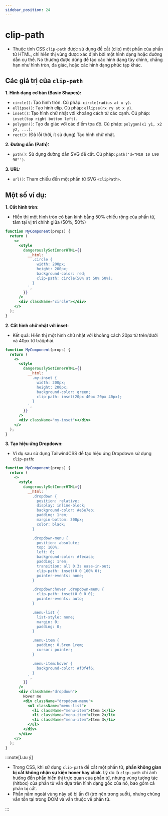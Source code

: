```yaml
---
sidebar_position: 24
---
```


# clip-path

- Thuộc tính CSS `clip-path` được sử dụng để cắt (clip) một phần của phần tử HTML, chỉ hiển thị vùng được xác định bởi một hình dạng hoặc đường dẫn cụ thể. Nó thường được dùng để tạo các hình dạng tùy chỉnh, chẳng hạn như hình tròn, đa giác, hoặc các hình dạng phức tạp khác.

## Các giá trị của `clip-path`

**1. Hình dạng cơ bản (Basic Shapes):**

- `circle()`: Tạo hình tròn. Cú pháp: `circle(radius at x y)`.
- `ellipse()`: Tạo hình elip. Cú pháp: `ellipse(rx ry at x y)`.
- `inset()`: Tạo hình chữ nhật với khoảng cách từ các cạnh. Cú pháp: `inset(top right bottom left)`.
- `polygon()`: Tạo đa giác với các điểm tọa độ. Cú pháp: `polygon(x1 y1, x2 y2, ...)`.
- `rect()`: (Đã lỗi thời, ít sử dụng) Tạo hình chữ nhật.

**2. Đường dẫn (Path):**

- `path()`: Sử dụng đường dẫn SVG để cắt. Cú pháp: `path('d="M10 10 L90 90"')`.

**3. URL:**

- `url()`: Tham chiếu đến một phần tử SVG `<clipPath>`.

## Một số ví dụ:

**1. Cắt hình tròn:**

- Hiển thị một hình tròn có bán kính bằng 50% chiều rộng của phần tử, tâm tại vị trí chính giữa (50%, 50%)

```jsx live
function MyComponent(props) {
  return (
    <>
      <style
        dangerouslySetInnerHTML={{
          __html: `
            .circle {
              width: 200px;
              height: 200px;
              background-color: red;
              clip-path: circle(50% at 50% 50%);
            }
          `,
        }}
      />
      <div className="circle"></div>
    </>
  );
}
```

**2. Cắt hình chữ nhật với inset:**

- Kết quả: Hiển thị một hình chữ nhật với khoảng cách 20px từ trên/dưới và 40px từ trái/phải.

```jsx live
function MyComponent(props) {
  return (
    <>
      <style
        dangerouslySetInnerHTML={{
          __html: `
            .my-inset {
              width: 200px;
              height: 200px;
              background-color: green;
              clip-path: inset(20px 40px 20px 40px);
            }
          `,
        }}
      />
      <div className="my-inset"></div>
    </>
  );
}
```

**3. Tạo hiệu ứng Dropdown:**

- Ví dụ sau sử dụng TailwindCSS để tạo hiệu ứng Dropdown sử dụng `clip-path`:

```jsx live
function MyComponent(props) {
  return (
    <>
      <style
        dangerouslySetInnerHTML={{
          __html: `
            .dropdown {
              position: relative;
              display: inline-block;
              background-color: #e5e7eb;
              padding: 1rem;
              margin-bottom: 300px;
              color: black;
            }

            .dropdown-menu {
              position: absolute;
              top: 100%;
              left: 0;
              background-color: #fecaca;
              padding: 1rem;
              transition: all 0.3s ease-in-out;
              clip-path: inset(0 0 100% 0);
              pointer-events: none;
            }

            .dropdown:hover .dropdown-menu {
              clip-path: inset(0 0 0 0);
              pointer-events: auto;
            }

            .menu-list {
              list-style: none;
              margin: 0;
              padding: 0;
            }

            .menu-item {
              padding: 0.5rem 1rem;
              cursor: pointer;
            }

            .menu-item:hover {
              background-color: #f3f4f6;
            }
          `,
        }}
      />
      <div className="dropdown">
        Hover me
        <div className="dropdown-menu">
          <ul className="menu-list">
            <li className="menu-item">Item 1</li>
            <li className="menu-item">Item 2</li>
            <li className="menu-item">Item 3</li>
          </ul>
        </div>
      </div>
    </>
  );
}
```

:::note[Lưu ý]

- Trong CSS, khi sử dụng `clip-path` để cắt một phần tử, **phần không gian bị cắt không nhận sự kiện hover hay click**. Lý do là `clip-path` chỉ ảnh hưởng đến phần hiển thị trực quan của phần tử, nhưng vùng tương tác (hitbox) của phần tử vẫn dựa trên hình dạng gốc của nó, bao gồm cả phần bị cắt.
- Phần nằm ngoài vùng này sẽ bị ẩn đi (trở nên trong suốt), nhưng chúng vẫn tồn tại trong DOM và vẫn thuộc về phần tử.

:::
